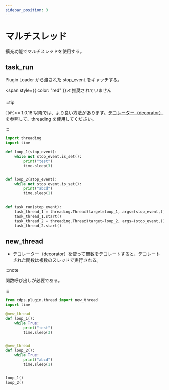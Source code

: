 ```yaml
---
sidebar_position: 3
---
```


# マルチスレッド

擴充功能でマルチスレッドを使用する。

## task_run

Plugin Loader から渡された stop_event をキャッチする。

<span style={{ color: "red" }}>❗ 推奨されていません</span>

:::tip

`CDPS`>= 1.0.18`以降では、より良い方法があります。[デコレーター（decorator）](#new_thread)を参照して、threading を使用してください。

:::

```py
import threading
import time

def loop_1(stop_event):
    while not stop_event.is_set():
        print("test")
        time.sleep(3)


def loop_2(stop_event):
    while not stop_event.is_set():
        print("abcd")
        time.sleep(1)


def task_run(stop_event):
    task_thread_1 = threading.Thread(target=loop_1, args=(stop_event,))
    task_thread_1.start()
    task_thread_2 = threading.Thread(target=loop_2, args=(stop_event,))
    task_thread_2.start()
```

## new_thread

- デコレーター（decorator）を使って関数をデコレートすると、デコレートされた関数は複数のスレッドで実行される。

:::note

関数呼び出しが必要である。

:::

```py
from cdps.plugin.thread import new_thread
import time

@new_thread
def loop_1():
    while True:
        print("test")
        time.sleep(3)


@new_thread
def loop_2():
    while True:
        print("abcd")
        time.sleep(1)


loop_1()
loop_2()
```

